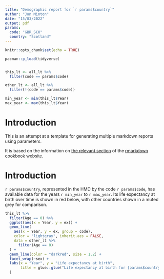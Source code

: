 ```yaml
---
title: "Demographic report for `r params$country`"
author: "Jon Minton"
date: "15/03/2022"
output: pdf
params: 
  code: "GBR_SCO"
  country: "Scotland"
---
```


```r
knitr::opts_chunk$set(echo = TRUE)

pacman::p_load(tidyverse)


this_lt <- all_lt %>% 
  filter(code == params$code)

other_lt <- all_lt %>% 
  filter(!(code == params$code))

min_year <- min(this_lt$Year)
max_year <- max(this_lt$Year)

```

# Introduction

This is an attempt at a template for generating multiple markdown reports using parameters. 

It is based on the information on [the relevant section](https://bookdown.org/yihui/rmarkdown-cookbook/parameterized-reports.html) of the [rmarkdown cookbook](https://bookdown.org/yihui/rmarkdown-cookbook/) website. 


# Introduction

`r params$country`, represented in the HMD by the code `r params$code`, has available data for the years `r min_year` to `r max_year`. Its life expectancy at birth over time is shown in red below, with other countries shown in a muted grey for comparison. 


```r
this_lt %>% 
  filter(Age == 0) %>% 
  ggplot(aes(x = Year, y = ex)) + 
  geom_line(
    aes(x = Year, y = ex, group = code), 
    color = "lightgray", inherit.aes = FALSE, 
    data = other_lt %>% 
      filter(Age == 0)
  ) + 
  geom_line(color = "darkred", size = 1.2) + 
  facet_wrap(~sex) +
  labs(x = "Year", y = "Life expectancy at birth",
       title = glue::glue("Life expectancy at birth for {params$country}")
  )


```



